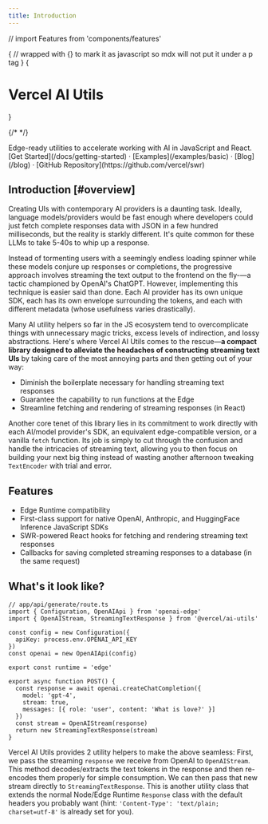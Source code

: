 ```yaml
---
title: Introduction
---
```


// import Features from 'components/features'

{
// wrapped with {} to mark it as javascript so mdx will not put it under a p tag
}
{<h1 className="text-4xl tracking-tighter font-extrabold md:text-5xl mt-8">Vercel AI Utils</h1>}

{/* <Bleed><Features/></Bleed> */}

<div className="text-gray-600 text-xl mt-4">
  Edge-ready utilities to accelerate working with AI in JavaScript and React.
</div>

<div className="my-12">
  [Get Started](/docs/getting-started) · [Examples](/examples/basic) ·
  [Blog](/blog) · [GitHub Repository](https://github.com/vercel/swr)
</div>

## Introduction [#overview]

Creating UIs with contemporary AI providers is a daunting task. Ideally, language models/providers would be fast enough where developers could just fetch complete responses data with JSON in a few hundred milliseconds, but the reality is starkly different. It's quite common for these LLMs to take 5-40s to whip up a response.

Instead of tormenting users with a seemingly endless loading spinner while these models conjure up responses or completions, the progressive approach involves streaming the text output to the frontend on the fly-—a tactic championed by OpenAI's ChatGPT. However, implementing this technique is easier said than done. Each AI provider has its own unique SDK, each has its own envelope surrounding the tokens, and each with different metadata (whose usefulness varies drastically).

Many AI utility helpers so far in the JS ecosystem tend to overcomplicate things with unnecessary magic tricks, excess levels of indirection, and lossy abstractions. Here's where Vercel AI Utils comes to the rescue—**a compact library designed to alleviate the headaches of constructing streaming text UIs** by taking care of the most annoying parts and then getting out of your way:

- Diminish the boilerplate necessary for handling streaming text responses
- Guarantee the capability to run functions at the Edge
- Streamline fetching and rendering of streaming responses (in React)

Another core tenet of this library lies in its commitment to work directly with each AI/model provider's SDK, an equivalent edge-compatible version, or a vanilla `fetch` function. Its job is simply to cut through the confusion and handle the intricacies of streaming text, allowing you to then focus on building your next big thing instead of wasting another afternoon tweaking `TextEncoder` with trial and error.

## Features

- Edge Runtime compatibility
- First-class support for native OpenAI, Anthropic, and HuggingFace Inference JavaScript SDKs
- SWR-powered React hooks for fetching and rendering streaming text responses
- Callbacks for saving completed streaming responses to a database (in the same request)

## What's it look like?

```tsx {3,18-19}
// app/api/generate/route.ts
import { Configuration, OpenAIApi } from 'openai-edge'
import { OpenAIStream, StreamingTextResponse } from '@vercel/ai-utils'

const config = new Configuration({
  apiKey: process.env.OPENAI_API_KEY
})
const openai = new OpenAIApi(config)

export const runtime = 'edge'

export async function POST() {
  const response = await openai.createChatCompletion({
    model: 'gpt-4',
    stream: true,
    messages: [{ role: 'user', content: 'What is love?' }]
  })
  const stream = OpenAIStream(response)
  return new StreamingTextResponse(stream)
}
```

Vercel AI Utils provides 2 utility helpers to make the above seamless: First, we pass the streaming `response` we receive from OpenAI to `OpenAIStream`. This method decodes/extracts the text tokens in the response and then re-encodes them properly for simple consumption. We can then pass that new stream directly to `StreamingTextResponse`. This is another utility class that extends the normal Node/Edge Runtime `Response` class with the default headers you probably want (hint: `'Content-Type': 'text/plain; charset=utf-8'` is already set for you).
